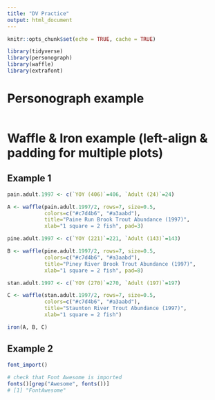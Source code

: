 ```yaml
---
title: "DV Practice"
output: html_document
---
```


```r
knitr::opts_chunk$set(echo = TRUE, cache = TRUE)
```

```r
library(tidyverse)
library(personograph)
library(waffle)
library(extrafont)
```

# Personograph example

```r

```



# Waffle & Iron example (left-align & padding for multiple plots)

## Example 1
```r
pain.adult.1997 <- c(`YOY (406)`=406, `Adult (24)`=24)

A <- waffle(pain.adult.1997/2, rows=7, size=0.5, 
            colors=c("#c7d4b6", "#a3aabd"), 
            title="Paine Run Brook Trout Abundance (1997)", 
            xlab="1 square = 2 fish", pad=3)

pine.adult.1997 <- c(`YOY (221)`=221, `Adult (143)`=143)

B <- waffle(pine.adult.1997/2, rows=7, size=0.5, 
            colors=c("#c7d4b6", "#a3aabd"), 
            title="Piney River Brook Trout Abundance (1997)", 
            xlab="1 square = 2 fish", pad=8)

stan.adult.1997 <- c(`YOY (270)`=270, `Adult (197)`=197)

C <- waffle(stan.adult.1997/2, rows=7, size=0.5, 
            colors=c("#c7d4b6", "#a3aabd"), 
            title="Staunton River Trout Abundance (1997)", 
            xlab="1 square = 2 fish")

iron(A, B, C)
```

## Example 2
```r
font_import()
 
# check that Font Awesome is imported
fonts()[grep("Awesome", fonts())]
# [1] "FontAwesome"
```


